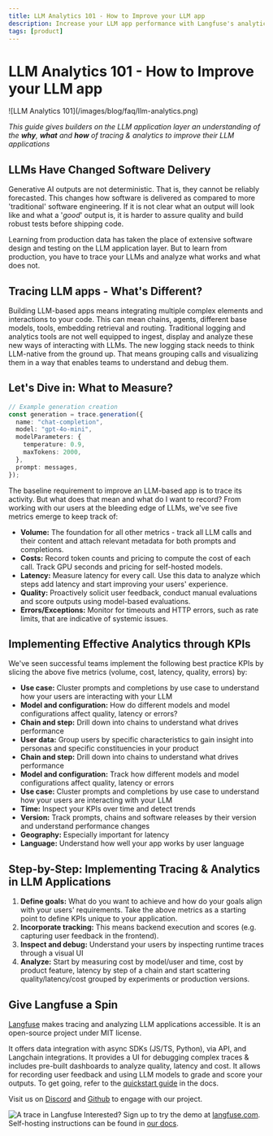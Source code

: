 ```yaml
---
title: LLM Analytics 101 - How to Improve your LLM app
description: Increase your LLM app performance with Langfuse's analytics guide. Trace key metrics—volume, cost, latency, quality—to unlock robust debugging, deeper insights.
tags: [product]
---
```


# LLM Analytics 101 - How to Improve your LLM app

<Frame border fullWidth>
  ![LLM Analytics 101](/images/blog/faq/llm-analytics.png)
</Frame>

_This guide gives builders on the LLM application layer an understanding of the **why**, **what** and **how** of tracing & analytics to improve their LLM applications_

## LLMs Have Changed Software Delivery

Generative AI outputs are not deterministic. That is, they cannot be reliably forecasted. This changes how software is delivered as compared to more 'traditional' software engineering. If it is not clear what an output will look like and what a '_good_' output is, it is harder to assure quality and build robust tests before shipping code.

Learning from production data has taken the place of extensive software design and testing on the LLM application layer. But to learn from production, you have to trace your LLMs and analyze what works and what does not.

## Tracing LLM apps - What's Different?

Building LLM-based apps means integrating multiple complex elements and interactions to your code. This can mean chains, agents, different base models, tools, embedding retrieval and routing. Traditional logging and analytics tools are not well equipped to ingest, display and analyze these new ways of interacting with LLMs.
The new logging stack needs to think LLM-native from the ground up. That means grouping calls and visualizing them in a way that enables teams to understand and debug them.

## Let's Dive in: What to Measure?

```ts
// Example generation creation
const generation = trace.generation({
  name: "chat-completion",
  model: "gpt-4o-mini",
  modelParameters: {
    temperature: 0.9,
    maxTokens: 2000,
  },
  prompt: messages,
});
```

The baseline requirement to improve an LLM-based app is to trace its activity. But what does that mean and what do I want to record? From working with our users at the bleeding edge of LLMs, we've see five metrics emerge to keep track of:

- **Volume:** The foundation for all other metrics - track all LLM calls and their content and attach relevant metadata for both prompts and completions.
- **Costs:** Record token counts and pricing to compute the cost of each call. Track GPU seconds and pricing for self-hosted models.
- **Latency:** Measure latency for every call. Use this data to analyze which steps add latency and start improving your users' experience.
- **Quality:** Proactively solicit user feedback, conduct manual evaluations and score outputs using model-based evaluations.
- **Errors/Exceptions:** Monitor for timeouts and HTTP errors, such as rate limits, that are indicative of systemic issues.

## Implementing Effective Analytics through KPIs

We've seen successful teams implement the following best practice KPIs by slicing the above five metrics (volume, cost, latency, quality, errors) by:

- **Use case:** Cluster prompts and completions by use case to understand how your users are interacting with your LLM
- **Model and configuration:** How do different models and model configurations affect quality, latency or errors?
- **Chain and step:** Drill down into chains to understand what drives performance
- **User data:** Group users by specific characteristics to gain insight into personas and specific constituencies in your product
- **Chain and step:** Drill down into chains to understand what drives performance
- **Model and configuration:** Track how different models and model configurations affect quality, latency or errors
- **Use case:** Cluster prompts and completions by use case to understand how your users are interacting with your LLM
- **Time:** Inspect your KPIs over time and detect trends
- **Version:** Track prompts, chains and software releases by their version and understand performance changes
- **Geography:** Especially important for latency
- **Language:** Understand how well your app works by user language

## Step-by-Step: Implementing Tracing & Analytics in LLM Applications

1. **Define goals:** What do you want to achieve and how do your goals align with your users' requirements. Take the above metrics as a starting point to define KPIs unique to your application.
2. **Incorporate tracking:** This means backend execution and scores (e.g. capturing user feedback in the frontend).
3. **Inspect and debug:** Understand your users by inspecting runtime traces through a visual UI
4. **Analyze:** Start by measuring cost by model/user and time, cost by product feature, latency by step of a chain and start scattering quality/latency/cost grouped by experiments or production versions.

## Give Langfuse a Spin

[Langfuse](/) makes tracing and analyzing LLM applications accessible. It is an open-source project under MIT license.

It offers data integration with async SDKs (JS/TS, Python), via API, and Langchain integrations. It provides a UI for debugging complex traces & includes pre-built dashboards to analyze quality, latency and cost. It allows for recording user feedback and using LLM models to grade and score your outputs. To get going, refer to the [quickstart guide](/docs/get-started) in the docs.

Visit us on [Discord](/discord) and [Github](https://github.com/langfuse/langfuse/) to engage with our project.

![A trace in Langfuse](https://dev-to-uploads.s3.amazonaws.com/uploads/articles/b3ksrdnl61f7vzaej4t6.png)
Interested? Sign up to try the demo at [langfuse.com](/). Self-hosting instructions can be found in [our docs](/self-hosting).
